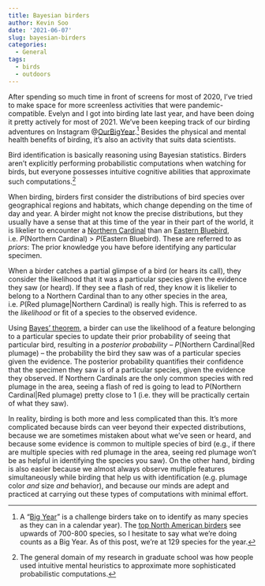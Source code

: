 ```yaml
---
title: Bayesian birders
author: Kevin Soo
date: '2021-06-07'
slug: bayesian-birders
categories:
  - General
tags:
  - birds
  - outdoors
---
```


After spending so much time in front of screens for most of 2020, I’ve tried to make space for more screenless activities that were pandemic-compatible. Evelyn and I got into birding late last year, and have been doing it pretty actively for most of 2021. We’ve been keeping track of our birding adventures on Instagram @[OurBigYear](https://www.instagram.com/ourbigyear/).[^1] Besides the physical and mental health benefits of birding, it’s also an activity that suits data scientists.

Bird identification is basically reasoning using Bayesian statistics. Birders aren’t explicitly performing probabilistic computations when watching for birds, but everyone possesses intuitive cognitive abilities that approximate such computations.[^2]

When birding, birders first consider the distributions of bird species over geographical regions and habitats, which change depending on the time of day and year. A birder might not know the precise distributions, but they usually have a sense that at this time of the year in their part of the world, it is likelier to encounter a [Northern Cardinal](https://www.allaboutbirds.org/guide/Northern_Cardinal/overview) than an [Eastern Bluebird](https://www.allaboutbirds.org/guide/Eastern_Bluebird/overview), i.e. *P*(Northern Cardinal) > *P*(Eastern Bluebird). These are referred to as *priors*: The prior knowledge you have before identifying any particular specimen.

When a birder catches a partial glimpse of a bird (or hears its call), they consider the likelihood that it was a particular species given the evidence they saw (or heard). If they see a flash of red, they know it is likelier to belong to a Northern Cardinal than to any other species in the area, i.e. *P*(Red plumage|Northern Cardinal) is really high. This is referred to as the *likelihood* or fit of a species to the observed evidence. 

Using [Bayes’ theorem](https://en.wikipedia.org/wiki/Bayes%27_theorem), a birder can use the likelihood of a feature belonging to a particular species to update their prior probability of seeing that particular bird, resulting in a *posterior probability* – *P*(Northern Cardinal|Red plumage) – the probability the bird they saw was of a particular species given the evidence. The posterior probability quantifies their confidence that the specimen they saw is of a particular species, given the evidence they observed. If Northern Cardinals are the only common species with red plumage in the area, seeing a flash of red is going to lead to *P*(Northern Cardinal|Red plumage) pretty close to 1 (i.e. they will be practically certain of what they saw). 

In reality, birding is both more and less complicated than this. It’s more complicated because birds can veer beyond their expected distributions, because we are sometimes mistaken about what we've seen or heard, and because some evidence is common to multiple species of bird (e.g., if there are multiple species with red plumage in the area, seeing red plumage won’t be as helpful in identifying the species you saw). On the other hand, birding is also easier because we almost always observe multiple features simultaneously while birding that help us with identification (e.g. plumage color *and* size *and* behavior), and because our minds are adept and practiced at carrying out these types of computations with minimal effort.

[^1]: A "[Big Year](https://en.wikipedia.org/wiki/Big_year)" is a challenge birders take on to identify as many species as they can in a calendar year). The [top North American birders](https://www.audubon.org/news/two-guys-just-broke-north-american-big-year-record-how) see upwards of 700-800 species, so I hesitate to say what we’re doing counts as a Big Year. As of this post, we’re at 129 species for the year.

[^2]: The general domain of my research in graduate school was how people used intuitive mental heuristics to approximate more sophisticated probabilistic computations.